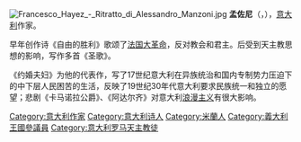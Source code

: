 {{Unreferenced|time=2014-01-27T07:16:55+00:00}}
{{Expand Italian|time=2019-11-06}}
[[File:Francesco_Hayez_-_Ritratto_di_Alessandro_Manzoni.jpg|thumb]]
'''孟佐尼'''（{{lang-it|Alessandro Manzoni}}，{{bd|1785年|3月7日|1873年|5月22日|}}），[[意大利|意大利]]作家。

早年创作诗《自由的胜利》歌颂了[[法国大革命|法国大革命]]，反对教会和君主。后受到天主教思想的影响，写作多首《圣歌》。

《约婚夫妇》为他的代表作，写了17世纪意大利在异族统治和国内专制势力压迫下的中下层人民困苦的生活，反映了19世纪30年代意大利要求民族统一和独立的愿望；悲剧《卡马诺拉公爵》、《阿达尔齐》对意大利[[浪漫主义|浪漫主义]]有很大影响。

{{浪漫主义}}
{{Authority control}}
{{DEFAULTSORT:Manzoni}}
[[Category:意大利作家|Category:意大利作家]]
[[Category:意大利诗人|Category:意大利诗人]]
[[Category:米蘭人|Category:米蘭人]]
[[Category:義大利王國參議員|Category:義大利王國參議員]]
[[Category:意大利罗马天主教徒|Category:意大利罗马天主教徒]]